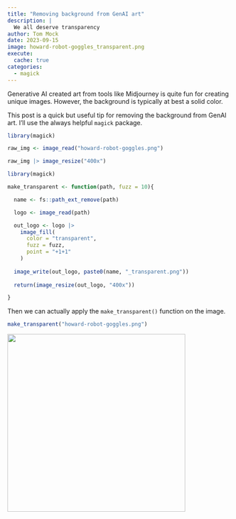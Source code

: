 ```yaml
---
title: "Removing background from GenAI art"
description: |
  We all deserve transparency
author: Tom Mock
date: 2023-09-15
image: howard-robot-goggles_transparent.png
execute: 
  cache: true
categories:
  - magick
---
```


Generative AI created art from tools like Midjourney is quite fun for creating unique images. However, the background is typically at best a solid color.

This post is a quick but useful tip for removing the background from GenAI art. I'll use the always helpful `magick` package.

```r
library(magick)

raw_img <- image_read("howard-robot-goggles.png")

raw_img |> image_resize("400x")
```


```r
library(magick)

make_transparent <- function(path, fuzz = 10){

  name <- fs::path_ext_remove(path)

  logo <- image_read(path)

  out_logo <- logo |>
    image_fill(
      color = "transparent",
      fuzz = fuzz,
      point = "+1+1"
    ) 
  
  image_write(out_logo, paste0(name, "_transparent.png"))
  
  return(image_resize(out_logo, "400x"))

}
```

Then we can actually apply the `make_transparent()` function on the image.

```r
make_transparent("howard-robot-goggles.png")
```

![](howard-robot-goggles_transparent.png){width=400px}

